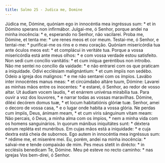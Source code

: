 ```yaml
---
title: Salmo 25 - Judica me, Domine
---
```


<div class="grid grid-cols-2 gap-5">
  <span class="text-justify">
    Júdica me, Dómine, quóniam ego in innocéntia mea ingréssus sum: * et in
    Dómino sperans non infirmábor.
  </span>
  <span class="text-justify">
    Julgai-me, ó Senhor, porque andei na minha inocência: * e, esperando no
    Senhor, não vacilarei.
  </span>
  <span class="text-justify">
    Proba me, Dómine, et tenta me: * ure renes meos et cor meum.
  </span>
  <span class="text-justify">
    Testai-me, ó Senhor, e tentai-me: * purificai-me os rins e o meu coração.
  </span>
  <span class="text-justify">
    Quóniam misericórdia tua ante óculos meos est: * et complácui in veritáte
    tua.
  </span>
  <span class="text-justify">
    Porque a vossa misericórdia está ante meus olhos: * e com vossa verdade
    estou satisfeito.
  </span>
  <span class="text-justify">
    Non sedi cum concílio vanitátis: * et cum iníqua geréntibus non introíbo.
  </span>
  <span class="text-justify">
    Não me sentei no concílio da vaidade: * e não entrarei com os que praticam a
    iniquidade.
  </span>
  <span class="text-justify">
    Odívi ecclésiam malignántium: * et cum ímpiis non sedébo.
  </span>
  <span class="text-justify">
    Odeio a igreja dos malignos: * e me não sentarei com os ímpios.
  </span>
  <span class="text-justify">
    Lavábo inter innocéntes manus meas: * et circúmdabo altáre tuum, Dómine:
  </span>
  <span class="text-justify">
    Lavarei as minhas mãos entre os inocentes: * e estarei, ó Senhor, ao redor
    de vosso altar.
  </span>
  <span class="text-justify">
    Ut áudiam vocem laudis, * et enárrem univérsa mirabília tua.
  </span>
  <span class="text-justify">
    Para ouvir a voz dos louvores, * e narrar todas as vossas maravilhas.
  </span>
  <span class="text-justify">
    Dómine, diléxi decórem domus tuæ, * et locum habitatiónis glóriæ tuæ.
  </span>
  <span class="text-justify">
    Senhor, amei o decoro de vossa casa, * e o lugar onde habita a vossa glória.
  </span>
  <span class="text-justify">
    Ne perdas cum ímpiis, Deus, ánimam meam, * et cum viris sánguinum vitam
    meam:
  </span>
  <span class="text-justify">
    Não percais, ó Deus, a minha alma com os ímpios, * nem a minha vida com os
    homens sanguinários.
  </span>
  <span class="text-justify">
    In quorum mánibus iniquitátes sunt: * déxtera eórum repléta est munéribus.
  </span>
  <span class="text-justify">
    Em cujas mãos está a iniquidade: * e cuja dextra está cheia de subornos.
  </span>
  <span class="text-justify">
    Ego autem in innocéntia mea ingréssus sum: * rédime me, et miserére mei.
  </span>
  <span class="text-justify">
    Eu, porém, andei na minha inocência: * salvai-me e tende compaixão de mim.
  </span>
  <span class="text-justify">
    Pes meus stetit in dirécto: * in ecclésiis benedícam Te, Dómine.
  </span>
  <span class="text-justify">
    Meu pé esteve no recto caminho: * nas igrejas Vos bem-direi, ó Senhor.
  </span>
</div>
